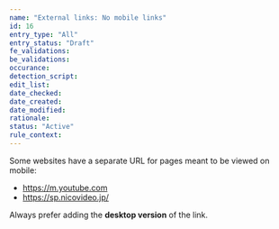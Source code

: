 ```yaml
---
name: "External links: No mobile links"
id: 16
entry_type: "All"
entry_status: "Draft"
fe_validations:
be_validations:
occurance:
detection_script:
edit_list:
date_checked:
date_created:
date_modified:
rationale:
status: "Active"
rule_context:
---
```


Some websites have a separate URL for pages meant to be viewed on mobile:
- https://m.youtube.com
- https://sp.nicovideo.jp/

Always prefer adding the **desktop version** of the link.